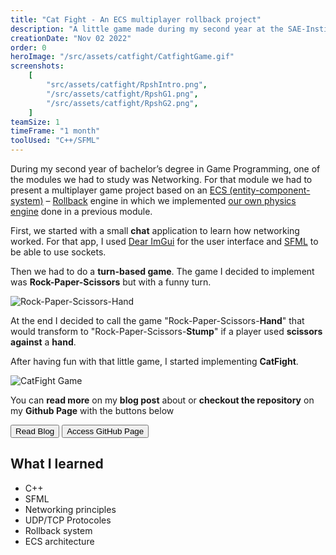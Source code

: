 ```yaml
---
title: "Cat Fight - An ECS multiplayer rollback project"
description: "A little game made during my second year at the SAE-Institute during a module focused of network"
creationDate: "Nov 02 2022"
order: 0
heroImage: "/src/assets/catfight/CatfightGame.gif"
screenshots:
    [
        "src/assets/catfight/RpshIntro.png",
        "/src/assets/catfight/RpshG1.png",
        "/src/assets/catfight/RpshG2.png",
    ]
teamSize: 1
timeFrame: "1 month"
toolUsed: "C++/SFML"
---
```



During my second year of bachelor’s degree in Game Programming, one of the modules we had to study was Networking. 
For that module we had to present a multiplayer game project based on an 
[ECS (entity-component-system)](https://en.wikipedia.org/wiki/Entity_component_system) – 
[Rollback](https://en.wikipedia.org/wiki/Netcode#Rollback) engine in which we implemented [our own physics engine](../projects/physicsengine) done in a previous module.

First, we started with a small **chat** application to learn how networking worked.
For that app, I used [Dear ImGui](https://github.com/ocornut/imgui) for the user 
interface and [SFML](https://www.sfml-dev.org/) to be able to use sockets.

Then we had to do a **turn-based game**. The game I decided to implement was **Rock-Paper-Scissors** but with a funny turn.  

![Rock-Paper-Scissors-Hand](../../assets/catfight/RpshG1.png)

At the end I decided to call the game "Rock-Paper-Scissors-**Hand**" that would transform to "Rock-Paper-Scissors-**Stump**"
if a player used **scissors** **against** a **hand**.

After having fun with that little game, I started implementing **CatFight**.  

![CatFight Game](../../assets/catfight/CatfightGame.gif)

You can **read more** on my **blog post** about or **checkout the repository** on my **Github Page** with the buttons below

<div class="flex">
    <Button href="https://sstyles93.github.io/blog/posts/RollbackBlogpost/">Read Blog</Button>
    <Button href="https://github.com/SStyles93/SAE921-GPR5100-Network">Access GitHub Page</Button>
</div>

## What I learned
<ul class="list-disc mx-6">
<li>C++</li>
<li>SFML</li>
<li>Networking principles</li>
<li>UDP/TCP Protocoles</li>
<li>Rollback system</li>
<li>ECS architecture</li>
</ul>


